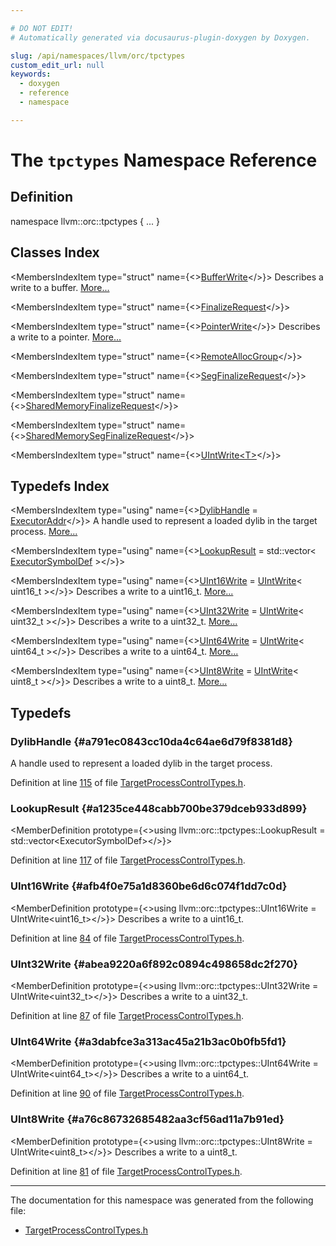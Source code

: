 ```yaml
---

# DO NOT EDIT!
# Automatically generated via docusaurus-plugin-doxygen by Doxygen.

slug: /api/namespaces/llvm/orc/tpctypes
custom_edit_url: null
keywords:
  - doxygen
  - reference
  - namespace

---
```





# The `tpctypes` Namespace Reference

<DoxygenPage pluginConfig={pluginConfig}>



## Definition

<CodeBlock>namespace llvm::orc::tpctypes &#123; ... &#125;</CodeBlock>

## Classes Index

<MembersIndex>

<MembersIndexItem
  type="struct"
  name={<><a href="/docs/api/structs/llvm/orc/tpctypes/bufferwrite">BufferWrite</a></>}>
Describes a write to a buffer. <a href="/docs/api/structs/llvm/orc/tpctypes/bufferwrite/#details">More...</a>
</MembersIndexItem>

<MembersIndexItem
  type="struct"
  name={<><a href="/docs/api/structs/llvm/orc/tpctypes/finalizerequest">FinalizeRequest</a></>}>
</MembersIndexItem>

<MembersIndexItem
  type="struct"
  name={<><a href="/docs/api/structs/llvm/orc/tpctypes/pointerwrite">PointerWrite</a></>}>
Describes a write to a pointer. <a href="/docs/api/structs/llvm/orc/tpctypes/pointerwrite/#details">More...</a>
</MembersIndexItem>

<MembersIndexItem
  type="struct"
  name={<><a href="/docs/api/structs/llvm/orc/tpctypes/remoteallocgroup">RemoteAllocGroup</a></>}>
</MembersIndexItem>

<MembersIndexItem
  type="struct"
  name={<><a href="/docs/api/structs/llvm/orc/tpctypes/segfinalizerequest">SegFinalizeRequest</a></>}>
</MembersIndexItem>

<MembersIndexItem
  type="struct"
  name={<><a href="/docs/api/structs/llvm/orc/tpctypes/sharedmemoryfinalizerequest">SharedMemoryFinalizeRequest</a></>}>
</MembersIndexItem>

<MembersIndexItem
  type="struct"
  name={<><a href="/docs/api/structs/llvm/orc/tpctypes/sharedmemorysegfinalizerequest">SharedMemorySegFinalizeRequest</a></>}>
</MembersIndexItem>

<MembersIndexItem
  type="struct"
  name={<><a href="/docs/api/structs/llvm/orc/tpctypes/uintwrite">UIntWrite&lt;T&gt;</a></>}>
</MembersIndexItem>

</MembersIndex>

## Typedefs Index

<MembersIndex>

<MembersIndexItem
  type="using"
  name={<><a href="#a791ec0843cc10da4c64ae6d79f8381d8">DylibHandle</a> = <a href="/docs/api/classes/llvm/orc/executoraddr">ExecutorAddr</a></>}>
A handle used to represent a loaded dylib in the target process. <a href="#a791ec0843cc10da4c64ae6d79f8381d8">More...</a>
</MembersIndexItem>

<MembersIndexItem
  type="using"
  name={<><a href="#a1235ce448cabb700be379dceb933d899">LookupResult</a> = std::vector&lt; <a href="/docs/api/classes/llvm/orc/executorsymboldef">ExecutorSymbolDef</a> &gt;</>}>
</MembersIndexItem>

<MembersIndexItem
  type="using"
  name={<><a href="#afb4f0e75a1d8360be6d6c074f1dd7c0d">UInt16Write</a> = <a href="/docs/api/structs/llvm/orc/tpctypes/uintwrite">UIntWrite</a>&lt; uint16&#95;t &gt;</>}>
Describes a write to a uint16&#95;t. <a href="#afb4f0e75a1d8360be6d6c074f1dd7c0d">More...</a>
</MembersIndexItem>

<MembersIndexItem
  type="using"
  name={<><a href="#abea9220a6f892c0894c498658dc2f270">UInt32Write</a> = <a href="/docs/api/structs/llvm/orc/tpctypes/uintwrite">UIntWrite</a>&lt; uint32&#95;t &gt;</>}>
Describes a write to a uint32&#95;t. <a href="#abea9220a6f892c0894c498658dc2f270">More...</a>
</MembersIndexItem>

<MembersIndexItem
  type="using"
  name={<><a href="#a3dabfce3a313ac45a21b3ac0b0fb5fd1">UInt64Write</a> = <a href="/docs/api/structs/llvm/orc/tpctypes/uintwrite">UIntWrite</a>&lt; uint64&#95;t &gt;</>}>
Describes a write to a uint64&#95;t. <a href="#a3dabfce3a313ac45a21b3ac0b0fb5fd1">More...</a>
</MembersIndexItem>

<MembersIndexItem
  type="using"
  name={<><a href="#a76c86732685482aa3cf56ad11a7b91ed">UInt8Write</a> = <a href="/docs/api/structs/llvm/orc/tpctypes/uintwrite">UIntWrite</a>&lt; uint8&#95;t &gt;</>}>
Describes a write to a uint8&#95;t. <a href="#a76c86732685482aa3cf56ad11a7b91ed">More...</a>
</MembersIndexItem>

</MembersIndex>


<SectionDefinition>

## Typedefs

### DylibHandle {#a791ec0843cc10da4c64ae6d79f8381d8}

<MemberDefinition
  prototype="using llvm::orc::tpctypes::DylibHandle =  ExecutorAddr">
A handle used to represent a loaded dylib in the target process.

Definition at line <a href="/docs/api/files/include/include/llvm/include/llvm/executionengine/include/llvm/executionengine/orc/include/llvm/executionengine/orc/shared/targetprocesscontroltypes-h/#l00115">115</a> of file <a href="/docs/api/files/include/include/llvm/include/llvm/executionengine/include/llvm/executionengine/orc/include/llvm/executionengine/orc/shared/targetprocesscontroltypes-h">TargetProcessControlTypes.h</a>.
</MemberDefinition>

### LookupResult {#a1235ce448cabb700be379dceb933d899}

<MemberDefinition
  prototype={<>using llvm::orc::tpctypes::LookupResult =  std::vector&lt;ExecutorSymbolDef&gt;</>}>

Definition at line <a href="/docs/api/files/include/include/llvm/include/llvm/executionengine/include/llvm/executionengine/orc/include/llvm/executionengine/orc/shared/targetprocesscontroltypes-h/#l00117">117</a> of file <a href="/docs/api/files/include/include/llvm/include/llvm/executionengine/include/llvm/executionengine/orc/include/llvm/executionengine/orc/shared/targetprocesscontroltypes-h">TargetProcessControlTypes.h</a>.
</MemberDefinition>

### UInt16Write {#afb4f0e75a1d8360be6d6c074f1dd7c0d}

<MemberDefinition
  prototype={<>using llvm::orc::tpctypes::UInt16Write =  UIntWrite&lt;uint16&#95;t&gt;</>}>
Describes a write to a uint16&#95;t.

Definition at line <a href="/docs/api/files/include/include/llvm/include/llvm/executionengine/include/llvm/executionengine/orc/include/llvm/executionengine/orc/shared/targetprocesscontroltypes-h/#l00084">84</a> of file <a href="/docs/api/files/include/include/llvm/include/llvm/executionengine/include/llvm/executionengine/orc/include/llvm/executionengine/orc/shared/targetprocesscontroltypes-h">TargetProcessControlTypes.h</a>.
</MemberDefinition>

### UInt32Write {#abea9220a6f892c0894c498658dc2f270}

<MemberDefinition
  prototype={<>using llvm::orc::tpctypes::UInt32Write =  UIntWrite&lt;uint32&#95;t&gt;</>}>
Describes a write to a uint32&#95;t.

Definition at line <a href="/docs/api/files/include/include/llvm/include/llvm/executionengine/include/llvm/executionengine/orc/include/llvm/executionengine/orc/shared/targetprocesscontroltypes-h/#l00087">87</a> of file <a href="/docs/api/files/include/include/llvm/include/llvm/executionengine/include/llvm/executionengine/orc/include/llvm/executionengine/orc/shared/targetprocesscontroltypes-h">TargetProcessControlTypes.h</a>.
</MemberDefinition>

### UInt64Write {#a3dabfce3a313ac45a21b3ac0b0fb5fd1}

<MemberDefinition
  prototype={<>using llvm::orc::tpctypes::UInt64Write =  UIntWrite&lt;uint64&#95;t&gt;</>}>
Describes a write to a uint64&#95;t.

Definition at line <a href="/docs/api/files/include/include/llvm/include/llvm/executionengine/include/llvm/executionengine/orc/include/llvm/executionengine/orc/shared/targetprocesscontroltypes-h/#l00090">90</a> of file <a href="/docs/api/files/include/include/llvm/include/llvm/executionengine/include/llvm/executionengine/orc/include/llvm/executionengine/orc/shared/targetprocesscontroltypes-h">TargetProcessControlTypes.h</a>.
</MemberDefinition>

### UInt8Write {#a76c86732685482aa3cf56ad11a7b91ed}

<MemberDefinition
  prototype={<>using llvm::orc::tpctypes::UInt8Write =  UIntWrite&lt;uint8&#95;t&gt;</>}>
Describes a write to a uint8&#95;t.

Definition at line <a href="/docs/api/files/include/include/llvm/include/llvm/executionengine/include/llvm/executionengine/orc/include/llvm/executionengine/orc/shared/targetprocesscontroltypes-h/#l00081">81</a> of file <a href="/docs/api/files/include/include/llvm/include/llvm/executionengine/include/llvm/executionengine/orc/include/llvm/executionengine/orc/shared/targetprocesscontroltypes-h">TargetProcessControlTypes.h</a>.
</MemberDefinition>

</SectionDefinition>

<hr/>

The documentation for this namespace was generated from the following file:

<ul>
<li><a href="/docs/api/files/include/include/llvm/include/llvm/executionengine/include/llvm/executionengine/orc/include/llvm/executionengine/orc/shared/targetprocesscontroltypes-h">TargetProcessControlTypes.h</a></li>
</ul>

</DoxygenPage>
